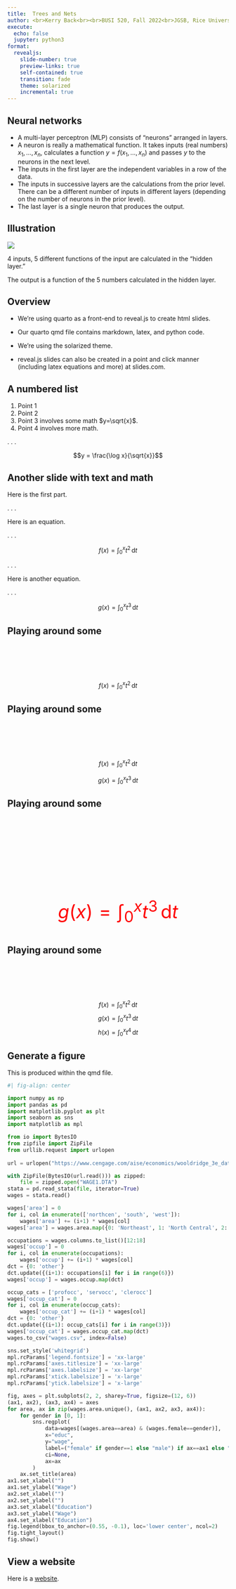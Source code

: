 ```yaml
---
title:  Trees and Nets
author: <br>Kerry Back<br><br>BUSI 520, Fall 2022<br>JGSB, Rice University
execute:
  echo: false
  jupyter: python3
format: 
  revealjs:
    slide-number: true
    preview-links: true
    self-contained: true
    transition: fade
    theme: solarized
    incremental: true
---
```


## Neural networks

* A multi-layer perceptron (MLP) consists of "neurons" arranged in layers.
* A neuron is really a mathematical function.  It takes inputs (real numbers) $x_1, \ldots, x_n$, calculates a function $y=f(x_1, \ldots, x_n)$ and passes $y$ to the neurons in the next level.
* The inputs in the first layer are the independent variables in a row of the data.
* The inputs in successive layers are the calculations from the prior level.  There can be a different number of inputs in different layers (depending on the number of neurons in the prior level).
* The last layer is a single neuron that produces the output.

## Illustration


![](neuralnet.png)

4 inputs, 5 different functions of the input are calculated in the "hidden layer."  

The output is a function of the 5 numbers calculated in the hidden layer.

## Overview

* We're using quarto as a front-end to reveal.js to create html slides.  

* Our quarto qmd file contains markdown, latex, and python code.  

* We're using the solarized theme.

* reveal.js slides can also be created in a point and click manner (including latex equations and more) at slides.com.


## A numbered list

1. Point 1
2. Point 2
3. Point 3 involves some math $y=\sqrt{x}$.
4. Point 4 involves more math.

. . .

$$y = \frac{\log x}{\sqrt{x}}$$

## Another slide with text and math 

Here is the first part.

. . .

Here is an equation.

. . .

$$
f(x) = \int_0^x t^{2}\, \mathrm{d} t
$$


. . . 

Here is another equation.

. . .


$$
g(x) = \int_0^x t^{3}\, \mathrm{d} t
$$

## Playing around some {auto-animate=true}

::: {style="margin-top: 100px;"}

$$
f(x) = \int_0^x t^{2}\, \mathrm{d} t
$$

:::

## Playing around some {auto-animate=true}

::: {style="margin-top: 100px;"}
$$
f(x) = \int_0^x t^{2}\, \mathrm{d} t
$$

$$
g(x) = \int_0^x t^{3}\, \mathrm{d} t
$$
:::

## Playing around some {auto-animate=true}

::: {style="margin-top: 200px; font-size: 3em; color: red;"}
$$
g(x) = \int_0^x t^{3}\, \mathrm{d} t
$$
:::

## Playing around some {auto-animate=true}

::: {style="margin-top: 100px;"}
$$
f(x) = \int_0^x t^{2}\, \mathrm{d} t
$$
$$
g(x) = \int_0^x t^{3}\, \mathrm{d} t
$$
$$
h(x) = \int_0^x t^{4}\, \mathrm{d} t
$$
:::

## Generate a figure

This is produced within the qmd file.

```python

#| fig-align: center

import numpy as np
import pandas as pd
import matplotlib.pyplot as plt
import seaborn as sns
import matplotlib as mpl

from io import BytesIO
from zipfile import ZipFile
from urllib.request import urlopen
    
url = urlopen("https://www.cengage.com/aise/economics/wooldridge_3e_datasets/statafiles.zip")

with ZipFile(BytesIO(url.read())) as zipped:
    file = zipped.open("WAGE1.DTA")
stata = pd.read_stata(file, iterator=True)
wages = stata.read()

wages['area'] = 0
for i, col in enumerate(['northcen', 'south', 'west']):
    wages['area'] += (i+1) * wages[col]
wages['area'] = wages.area.map({0: 'Northeast', 1: 'North Central', 2: 'South', 3: 'West'})

occupations = wages.columns.to_list()[12:18] 
wages['occup'] = 0
for i, col in enumerate(occupations):
    wages['occup'] += (i+1) * wages[col]
dct = {0: 'other'}
dct.update({(i+1): occupations[i] for i in range(6)})
wages['occup'] = wages.occup.map(dct)

occup_cats = ['profocc', 'servocc', 'clerocc']
wages['occup_cat'] = 0
for i, col in enumerate(occup_cats):
    wages['occup_cat'] += (i+1) * wages[col]
dct = {0: 'other'}
dct.update({(i+1): occup_cats[i] for i in range(3)})
wages['occup_cat'] = wages.occup_cat.map(dct)
wages.to_csv("wages.csv", index=False)

sns.set_style('whitegrid')
mpl.rcParams['legend.fontsize'] = 'xx-large'
mpl.rcParams['axes.titlesize'] = 'xx-large'
mpl.rcParams['axes.labelsize'] = 'xx-large'
mpl.rcParams['xtick.labelsize'] = 'x-large'
mpl.rcParams['ytick.labelsize'] = 'x-large'

fig, axes = plt.subplots(2, 2, sharey=True, figsize=(12, 6))
(ax1, ax2), (ax3, ax4) = axes
for area, ax in zip(wages.area.unique(), (ax1, ax2, ax3, ax4)):
    for gender in [0, 1]:
        sns.regplot(
            data=wages[(wages.area==area) & (wages.female==gender)], 
            x="educ", 
            y="wage", 
            label=("female" if gender==1 else "male") if ax==ax1 else "",
            ci=None, 
            ax=ax
        )
    ax.set_title(area)
ax1.set_xlabel("")
ax1.set_ylabel("Wage")
ax2.set_xlabel("")
ax2.set_ylabel("")
ax3.set_xlabel("Education")
ax3.set_ylabel("Wage")
ax4.set_xlabel("Education")
fig.legend(bbox_to_anchor=(0.55, -0.1), loc='lower center', ncol=2)
fig.tight_layout()  
fig.show()
```



## View a website 

Here is a [website](https://bbcx-investments.com).

